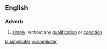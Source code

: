 ==English==

===Adverb===
{{en-adv|-}}

# {{law}} {{philosophy}} [[simply]]; without any [[qualification]] or [[condition]]

[[la:simpliciter]]
[[vi:simpliciter]]